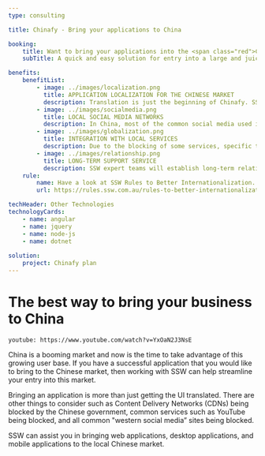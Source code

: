 ```yaml
---
type: consulting

title: Chinafy - Bring your applications to China

booking:
    title: Want to bring your applications into the <span class="red">Chinese market</span>?
    subTitle: A quick and easy solution for entry into a large and juicy market

benefits:
    benefitList:
        - image: ../images/localization.png
          title: APPLICATION LOCALIZATION FOR THE CHINESE MARKET
          description: Translation is just the beginning of Chinafy. SSW will help you through the whole process of your application localization, adapting your application to the local customer habits.
        - image: ../images/socialmedia.png
          title: LOCAL SOCIAL MEDIA NETWORKS
          description: In China, most of the common social media used in western countries are blocked, which includes Facebook, Twitter, Instagram, YouTube, etc. SSW will help you find the most popular local social media as a replacement.
        - image: ../images/globalization.png
          title: INTEGRATION WITH LOCAL SERVICES
          description: Due to the blocking of some services, specific third-party resources such as Google CDN, may not work properly in China. SSW uses a combination of accessible international and local resources to ensure your Chinese customers get the best performance and reliability.
        - image: ../images/relationship.png
          title: LONG-TERM SUPPORT SERVICE
          description: SSW expert teams will establish long-term relationships to support the clients to communicate with their Chinese customers and build network contacts across the related industry area.
    rule:
        name: Have a look at SSW Rules to Better Internationalization.
        url: https://rules.ssw.com.au/rules-to-better-internationalization

techHeader: Other Technologies
technologyCards:
    - name: angular
    - name: jquery
    - name: node-js
    - name: dotnet 
    
solution:
    project: Chinafy plan
---
```


# The best way to **bring your business to China**

`youtube: https://www.youtube.com/watch?v=YxOaN2J3NsE`

China is a booming market and now is the time to take advantage of this growing user base. If you have a successful application that you would like to bring to the Chinese market, then working with SSW can help streamline your entry into this market.

Bringing an application is more than just getting the UI translated. There are other things to consider such as Content Delivery Networks (CDNs) being blocked by the Chinese government, common services such as YouTube being blocked, and all common "western social media” sites being blocked.

SSW can assist you in bringing web applications, desktop applications, and mobile applications to the local Chinese market.